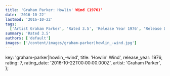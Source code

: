 ```yaml
---
title: 'Graham Parker: Howlin' Wind (1976)'
date: '2016-10-22'
lastmod: '2016-10-22'
tags:
  ['Artist Graham Parker', 'Rated 3.5', 'Release Year 1976', 'Release Decade 1970']
summary: 'Rated 3.5'
authors: ['default']
images: ['/content/images/graham-parker|howlin_-wind.jpg']
---
```


  key: 'graham-parker|howlin_-wind',
  title: 'Howlin' Wind',
  release_year: 1976,
  rating: 7,
  rating_date: '2016-10-22T00:00:00.000Z',
  artist: 'Graham Parker',
};

<MusicRating data={data} />
